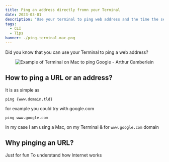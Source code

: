 ```yaml
---
title: Ping an address directly fromn your Terninal
date: 2023-03-01
description: "Use your terminal to ping web address and the time the server will get you the answer"
tags:
  - CLI
  - Tips
banner: ./ping-terminal-mac.png
---
```


Did you know that you can use your Terminal to ping a web address?

<p align="center">
  <img src="./ping-terminal-mac.png" alt="Example of Terminal on Mac to ping Google - Arthur Camberlein" title="Let's ping website together" />
</p>

## How to ping a URL or an address?

It is as simple as 

```
ping {www.domain.tld}
```

for example you could try with google.com
```
ping www.google.com
```

In my case I am using a Mac, on my Terminal & for `www.google.com` domain

## Why pinging an URL?

Just for fun 
To understand how Internet works
